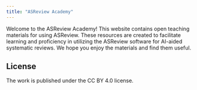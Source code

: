 ```yaml
---
title: "ASReview Academy"
---
```


Welcome to the ASReview Academy! This website contains open teaching materials for using ASReview. These resources are created to facilitate learning and proficiency in utilizing the ASReview software for AI-aided systematic reviews. We hope you enjoy the materials and find them useful.

## License 

The work is published under the CC BY 4.0 license.


